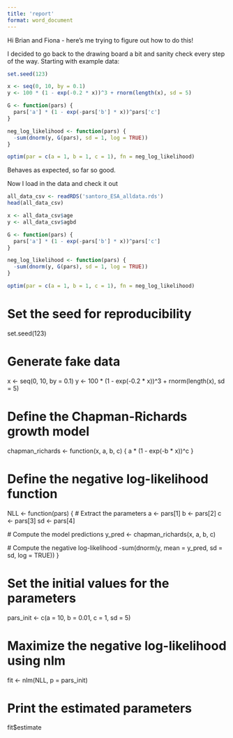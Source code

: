 ```yaml
---
title: 'report'
format: word_document
---
```


Hi Brian and Fiona - here's me trying to figure out how to do this!

I decided to go back to the drawing board a bit and sanity check every step of the way.
Starting with example data:

```R
set.seed(123)

x <- seq(0, 10, by = 0.1)
y <- 100 * (1 - exp(-0.2 * x))^3 + rnorm(length(x), sd = 5)

G <- function(pars) {
  pars['a'] * (1 - exp(-pars['b'] * x))^pars['c']
}

neg_log_likelihood <- function(pars) {
  -sum(dnorm(y, G(pars), sd = 1, log = TRUE))
}

optim(par = c(a = 1, b = 1, c = 1), fn = neg_log_likelihood)
```

Behaves as expected, so far so good.

Now I load in the data and check it out

```R
all_data_csv <- readRDS('santoro_ESA_alldata.rds')
head(all_data_csv)

x <- all_data_csv$age
y <- all_data_csv$agbd

G <- function(pars) {
  pars['a'] * (1 - exp(-pars['b'] * x))^pars['c']
}

neg_log_likelihood <- function(pars) {
  -sum(dnorm(y, G(pars), sd = 1, log = TRUE))
}

optim(par = c(a = 1, b = 1, c = 1), fn = neg_log_likelihood)

```







##########################


# Set the seed for reproducibility
set.seed(123)

# Generate fake data
x <- seq(0, 10, by = 0.1)
y <- 100 * (1 - exp(-0.2 * x))^3 + rnorm(length(x), sd = 5)

# Define the Chapman-Richards growth model
chapman_richards <- function(x, a, b, c) {
  a * (1 - exp(-b * x))^c
}

# Define the negative log-likelihood function
NLL <- function(pars) {
  # Extract the parameters
  a <- pars[1]
  b <- pars[2]
  c <- pars[3]
  sd <- pars[4]

  # Compute the model predictions
  y_pred <- chapman_richards(x, a, b, c)

  # Compute the negative log-likelihood
  -sum(dnorm(y, mean = y_pred, sd = sd, log = TRUE))
}

# Set the initial values for the parameters
pars_init <- c(a = 10, b = 0.01, c = 1, sd = 5)

# Maximize the negative log-likelihood using nlm
fit <- nlm(NLL, p = pars_init)

# Print the estimated parameters
fit$estimate
